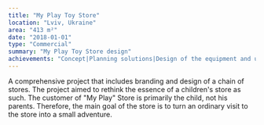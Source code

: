 ```yaml
---
title: "My Play Toy Store"
location: "Lviv, Ukraine"
area: "413 m²"
date: "2018-01-01"
type: "Commercial"
summary: "My Play Toy Store design"
achievements: "Concept|Planning solutions|Design of the equipment and unique elements|Outdoor area design|3d visualization|Drawings|Graphic communication|Specification of materials and equipment|Supervision"
---
```


A comprehensive project that includes branding and design of a chain of stores.
The project aimed to rethink the essence of a children's store as such.
The customer of "My Play" Store is primarily the child, not his parents. Therefore, the main goal of the store is to turn an ordinary visit to the store into a small adventure.
